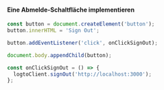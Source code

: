 
<SignOutNote />

#### Eine Abmelde-Schaltfläche implementieren

```js
const button = document.createElement('button');
button.innerHTML = 'Sign Out';

button.addEventListener('click', onClickSignOut);

document.body.appendChild(button);

const onClickSignOut = () => {
  logtoClient.signOut('http://localhost:3000');
};
```
